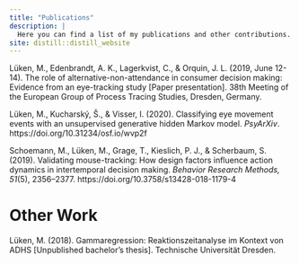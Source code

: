 ---
title: "Publications"
description: |
  Here you can find a list of my publications and other contributions.
site: distill::distill_website
---

Lüken, M., Edenbrandt, A. K., Lagerkvist, C., & Orquin, J. L. (2019, June 12-14). The role of alternative-non-attendance in consumer decision making: Evidence from an eye-tracking study [Paper presentation]. 38th Meeting of the European Group of Process Tracing Studies, Dresden, Germany.

Lüken, M., Kucharský, Š., & Visser, I. (2020). Classifying eye movement events with an unsupervised generative hidden Markov model. *PsyArXiv*. https://doi.org/10.31234/osf.io/wvp2f

Schoemann, M., Lüken, M., Grage, T., Kieslich, P. J., & Scherbaum, S. (2019). Validating mouse-tracking: How design factors influence action dynamics in intertemporal decision making. *Behavior Research Methods, 51*(5), 2356–2377. https://doi.org/10.3758/s13428-018-1179-4

# Other Work

Lüken, M. (2018). Gammaregression: Reaktionszeitanalyse im Kontext von ADHS [Unpublished bachelor's thesis]. Technische Universität Dresden.
